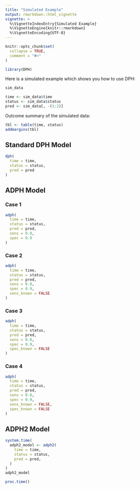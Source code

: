 ```yaml
---
title: "Simulated Example"
output: rmarkdown::html_vignette
vignette: >
  %\VignetteIndexEntry{Simulated Example}
  %\VignetteEngine{knitr::rmarkdown}
  %\VignetteEncoding{UTF-8}
---
```


```r
knitr::opts_chunk$set(
  collapse = TRUE,
  comment = "#>"
)
```

```r
library(DPH)
```

Here is a simulated example which shows you how to use DPH:

```r
sim_data
```

```r
time <- sim_data$time
status <- sim_data$status
pred <- sim_data[, -(1:2)]
```

Outcome summary of the simulated data:

```r
tbl <- table(time, status)
addmargins(tbl)
```

## Standard DPH Model

```r
dph(
  time = time, 
  status = status, 
  pred = pred
)
```

## ADPH Model

### Case 1

```r
adph(
  time = time, 
  status = status, 
  pred = pred,
  sens = 0.8,
  spec = 0.9
)
```

### Case 2

```r
adph(
  time = time, 
  status = status, 
  pred = pred,
  sens = 0.8,
  spec = 0.9,
  sens_known = FALSE
)
```

### Case 3

```r
adph(
  time = time, 
  status = status, 
  pred = pred,
  sens = 0.8,
  spec = 0.9,
  spec_known = FALSE
)
```

### Case 4

```r
adph(
  time = time, 
  status = status, 
  pred = pred,
  sens = 0.8,
  spec = 0.9,
  sens_known = FALSE,  
  spec_known = FALSE
)
```

## ADPH2 Model

```r
system.time(
  adph2_model <- adph2(
    time = time, 
    status = status, 
    pred = pred,
  )
)
adph2_model
```

```r
proc.time()
```
